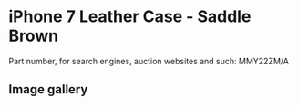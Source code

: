 # iPhone 7 Leather Case - Saddle Brown

Part number, for search engines, auction websites and such: MMY22ZM/A

## Image gallery

<div style={{ width: "768px" }}>
  <GalleryComponent
    images={[
      {
        original: "/everysource/MMY22",
        thumbnail: "/everypreview/MMY22",
      },
      {
        original: "/everysource/MMY22_AV1_GOLD",
        thumbnail: "/everypreview/MMY22_AV1_GOLD",
      },
      {
        original: "/everysource/MMY22_AV1_JET_BLACK",
        thumbnail: "/everypreview/MMY22_AV1_JET_BLACK",
      },
      {
        original: "/everysource/MMY22_AV1_RED",
        thumbnail: "/everypreview/MMY22_AV1_RED",
      },
      {
        original: "/everysource/MMY22_AV1_SILVER",
        thumbnail: "/everypreview/MMY22_AV1_SILVER",
      },
      {
        original: "/everysource/MMY22_AV2",
        thumbnail: "/everypreview/MMY22_AV2",
      }
    ]}
  />
</div>